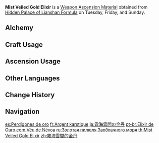 {{Item Infobox
|id           = 114019
|image        = Item Mist Veiled Gold Elixir.png
|type         = Weapon Ascension Materials
|invCategory  = Character Development Items
|group        = Elixirs
|quality      = 4
|description  = Elixirs are in fact pills made from metal alloys. They were created by the [[adepti]], and are able to grant weapons transcendent powers. However, they are rarely seen in the world due to the hubris of the practitioners of martial arts, who prized the ways of combat over the paths of the adepti.
|day1         = Tuesday
|day2         = Friday
|day3         = Sunday
|source1      = Hidden Palace of Lianshan Formula
|source2      = [[Alchemy]]
}}
'''Mist Veiled Gold Elixir''' is a [[Weapon Ascension Material]] obtained from [[Hidden Palace of Lianshan Formula]] on Tuesday, Friday, and Sunday.
==Alchemy==
{{Recipe
|type = Crafting
|Mist Veiled Mercury Elixir = 3
|Mora = 350
|sort = Mist Veiled Mercury Elixir;Mora
}}
==Craft Usage==
{{Craft Usage}}

==Ascension Usage==
{{Ascension Usage}}

==Other Languages==
{{Other Languages
|en      = Mist Veiled Gold Elixir
|zhs     = 雾海云间的金丹
|zhs_rm  = Wù Hǎi Yún Jiān de Jīn Dān
|zht     = 霧海雲間的金丹
|zht_rm  = Wù Hǎi Yún Jiān de Jīn Dān
|zh_tl   = Golden Elixir among the Sea of Fog and the Clouds
|ja      = 霧海雲間の金丹
|ja_rm   = Mukai Kumoma no Kintan{{Assumed}}
|ja_tl   = Golden Elixir of the Sea Fog Between the Clouds{{Sino}}
|ko      = 안개구름 속의 금단
|ko_rm   = Angaegureum Sok-ui Geumdan
|ko_tl   = Golden Elixir among the Stratus Clouds
|es      = Perdigones de oro
|es_tl   = Gold Pellets
|fr      = Argent karstique
|fr_tl   = Karstic Silver
|ru      = Золотая пилюля Заоблачного моря
|ru_tl   = Gold Globule of Mist-Veiled Sea
|th      = Mist Veiled Gold Elixir
|vi      = Kim Đơn Biển Sương Mù
|vi_tl   = 
|de      = Goldkugel des Nebelschleiers
|de_tl   = Gold Sphere of the Mist Veil
|id      = Mist Veiled Gold Elixir
|pt      = Elixir de Ouro com Véu de Névoa
|pt_tl   = 
|tr      = Sis Kaplı Altın Cevher
|tr_tl   = Fog Covered Gold Jewel
|it      = Elisir d'oro della nebbia
|it_tl   = 
}}

==Change History==
{{Change History|1.0}}

==Navigation==
{{Development Item Navbox|Weapon Materials}}

[[es:Perdigones de oro]]
[[fr:Argent karstique]]
[[ja:霧海雲間の金丹]]
[[pt-br:Elixir de Ouro com Véu de Névoa]]
[[ru:Золотая пилюля Заоблачного моря]]
[[th:Mist Veiled Gold Elixir]]
[[zh:霧海雲間的金丹]]